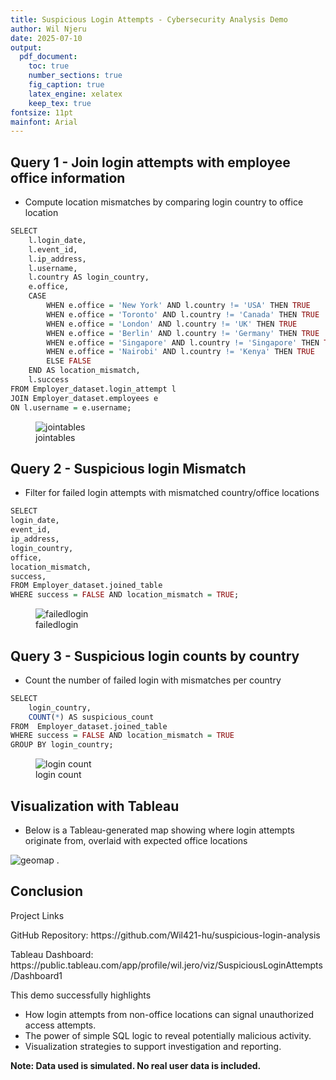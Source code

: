 ---
title: Suspicious Login Attempts - Cybersecurity Analysis Demo
author: Wil Njeru
date: 2025-07-10
output:
  pdf_document:
    toc: true
    number_sections: true
    fig_caption: true
    latex_engine: xelatex
    keep_tex: true
fontsize: 11pt
mainfont: Arial
---



## Query 1 - Join login attempts with employee office information

-   Compute location mismatches by comparing login country to office location

```{r sql, eval=FALSE, include=TRUE}
SELECT 
    l.login_date,
    l.event_id,
    l.ip_address,
    l.username,
    l.country AS login_country,
    e.office,
    CASE 
        WHEN e.office = 'New York' AND l.country != 'USA' THEN TRUE
        WHEN e.office = 'Toronto' AND l.country != 'Canada' THEN TRUE
        WHEN e.office = 'London' AND l.country != 'UK' THEN TRUE
        WHEN e.office = 'Berlin' AND l.country != 'Germany' THEN TRUE
        WHEN e.office = 'Singapore' AND l.country != 'Singapore' THEN TRUE
        WHEN e.office = 'Nairobi' AND l.country != 'Kenya' THEN TRUE
        ELSE FALSE
    END AS location_mismatch,
    l.success
FROM Employer_dataset.login_attempt l
JOIN Employer_dataset.employees e
ON l.username = e.username;
```

![jointables](join_table.png)

## Query 2 - Suspicious login Mismatch

-   Filter for failed login attempts with mismatched country/office locations

```{r mism, eval=FALSE, include=TRUE}
SELECT
login_date,
event_id,
ip_address,
login_country,
office,
location_mismatch,
success,
FROM Employer_dataset.joined_table
WHERE success = FALSE AND location_mismatch = TRUE;
```

![failedlogin](failed_login_mismatch.png)

## Query 3 - Suspicious login counts by country

-   Count the number of failed login with mismatches per country

```{r count, eval=FALSE, include=TRUE}
SELECT 
    login_country, 
    COUNT(*) AS suspicious_count
FROM  Employer_dataset.joined_table
WHERE success = FALSE AND location_mismatch = TRUE
GROUP BY login_country;
```

![login count](suspicious_by_country.png)

## Visualization with Tableau

-   Below is a Tableau-generated map showing where login attempts originate from, overlaid with expected office locations

![geomap](dashboard_image.png)
.

## Conclusion

Project Links

GitHub Repository: https://github.com/Wil421-hu/suspicious-login-analysis

Tableau Dashboard: https://public.tableau.com/app/profile/wil.jero/viz/SuspiciousLoginAttempts/Dashboard1

This demo successfully highlights

-  How login attempts from non-office locations can signal unauthorized access attempts.
-  The power of simple SQL logic to reveal potentially malicious activity.
-  Visualization strategies to support investigation and reporting.

**Note: Data used is simulated. No real user data is included.**
